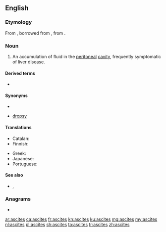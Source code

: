 ==English==

===Etymology===
From {{etyl|la|en}} {{m|la|ascitēs}}, borrowed from {{etyl|grc|en}} {{m|grc|ἀσκίτης}}, from {{m|grc|ἀσκός||wineskin}}.

===Noun===
{{en-noun|ascites}}
{{wikipedia}}

# {{lb|en|medicine}} An accumulation of fluid in the [[peritoneal]] [[cavity]], frequently symptomatic of liver disease.

====Derived terms====
* {{l|en|ascitic}}

====Synonyms====
* {{l|en|hydroperitoneum}}
* {{l|en|abdominal}} [[dropsy]]

====Translations====
{{trans-top|symptom}}
* Catalan: {{t+|ca|ascites|f}}
* Finnish: {{t|fi|vesivatsa}}
{{trans-mid}}
* Greek: {{t|el|ασκίτης|m|sc=Grek}}
* Japanese: {{t|ja|腹水|tr=fukusui}}
* Portuguese: {{t+|pt|ascite|f}}
{{trans-bottom}}

====See also====
* {{l|en|ascetes}}, {{l|en|ascetic}}

===Anagrams===
* {{l|en|ectasis}}

[[ar:ascites]]
[[ca:ascites]]
[[fr:ascites]]
[[kn:ascites]]
[[ku:ascites]]
[[mg:ascites]]
[[my:ascites]]
[[nl:ascites]]
[[pl:ascites]]
[[sh:ascites]]
[[ta:ascites]]
[[tr:ascites]]
[[zh:ascites]]